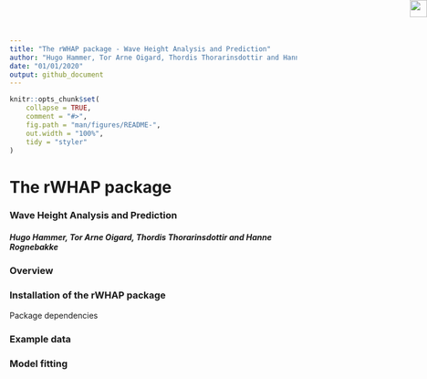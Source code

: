 ---
title: "The rWHAP package - Wave Height Analysis and Prediction"
author: "Hugo Hammer, Tor Arne Oigard, Thordis Thorarinsdottir and Hanne Rognebakke")
date: "01/01/2020"
output: github_document
---

<img src="vignettes/figures/NR-logo_utvidet_r32g60b136_small.png" style="position:absolute;top:0px;right:0px;" align="right" height="30px"/>


```{r setup, include = FALSE}
knitr::opts_chunk$set(
    collapse = TRUE,
    comment = "#>",
    fig.path = "man/figures/README-",
    out.width = "100%",
    tidy = "styler"
)
```
# The rWHAP package
### Wave Height Analysis and Prediction
##### Hugo Hammer, Tor Arne Oigard, Thordis Thorarinsdottir and Hanne Rognebakke


### Overview

### Installation of the rWHAP package
Package dependencies

### Example data

### Model fitting
